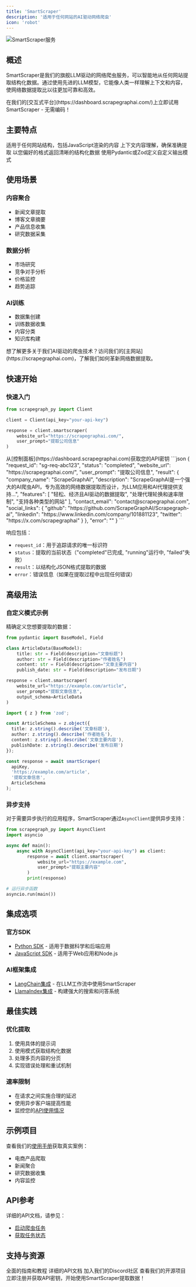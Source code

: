 ```yaml
---
title: 'SmartScraper'
description: '适用于任何网站的AI驱动网络爬虫'
icon: 'robot'
---
```


<Frame>
  <img src="/services/images/smartscraper-banner.png" alt="SmartScraper服务" />
</Frame>

## 概述

SmartScraper是我们的旗舰LLM驱动的网络爬虫服务，可以智能地从任何网站提取结构化数据。通过使用先进的LLM模型，它能像人类一样理解上下文和内容，使网络数据提取比以往更加可靠和高效。

<Note>
在我们的[交互式平台](https://dashboard.scrapegraphai.com/)上立即试用SmartScraper - 无需编码！
</Note>

## 主要特点

<CardGroup cols={2}>
  <Card title="通用兼容性" icon="globe">
    适用于任何网站结构，包括JavaScript渲染的内容
  </Card>
  <Card title="AI理解能力" icon="brain">
    上下文内容理解，确保准确提取
  </Card>
  <Card title="结构化输出" icon="table">
    以您偏好的格式返回清晰的结构化数据
  </Card>
  <Card title="模式支持" icon="code">
    使用Pydantic或Zod定义自定义输出模式
  </Card>
</CardGroup>

## 使用场景

### 内容聚合
- 新闻文章提取
- 博客文章摘要
- 产品信息收集
- 研究数据采集

### 数据分析
- 市场研究
- 竞争对手分析
- 价格监控
- 趋势追踪

### AI训练
- 数据集创建
- 训练数据收集
- 内容分类
- 知识库构建

<Note>
想了解更多关于我们AI驱动的爬虫技术？访问我们的[主网站](https://scrapegraphai.com)，了解我们如何革新网络数据提取。
</Note>

## 快速开始

### 快速入门

```python
from scrapegraph_py import Client

client = Client(api_key="your-api-key")

response = client.smartscraper(
    website_url="https://scrapegraphai.com/",
    user_prompt="提取公司信息"
)
```

<Note>
从[控制面板](https://dashboard.scrapegraphai.com)获取您的API密钥
</Note>

<Accordion title="响应示例" icon="terminal">
```json
{
  "request_id": "sg-req-abc123",
  "status": "completed",
  "website_url": "https://scrapegraphai.com/",
  "user_prompt": "提取公司信息",
  "result": {
    "company_name": "ScrapeGraphAI",
    "description": "ScrapeGraphAI是一个强大的AI爬虫API，专为高效的网络数据提取而设计，为LLM应用和AI代理提供支持...",
    "features": [
      "轻松、经济且AI驱动的数据提取",
      "处理代理轮换和速率限制",
      "支持各种类型的网站"
    ],
    "contact_email": "contact@scrapegraphai.com",
    "social_links": {
      "github": "https://github.com/ScrapeGraphAI/Scrapegraph-ai",
      "linkedin": "https://www.linkedin.com/company/101881123",
      "twitter": "https://x.com/scrapegraphai"
    }
  },
  "error": ""
}
```

响应包括：
- `request_id`：用于追踪请求的唯一标识符
- `status`：提取的当前状态（"completed"已完成, "running"运行中, "failed"失败）
- `result`：以结构化JSON格式提取的数据
- `error`：错误信息（如果在提取过程中出现任何错误）
</Accordion>

## 高级用法

### 自定义模式示例

精确定义您想要提取的数据：

<CodeGroup>

```python Python
from pydantic import BaseModel, Field

class ArticleData(BaseModel):
    title: str = Field(description="文章标题")
    author: str = Field(description="作者姓名")
    content: str = Field(description="文章主要内容")
    publish_date: str = Field(description="发布日期")

response = client.smartscraper(
    website_url="https://example.com/article",
    user_prompt="提取文章信息",
    output_schema=ArticleData
)
```

```typescript TypeScript
import { z } from 'zod';

const ArticleSchema = z.object({
  title: z.string().describe('文章标题'),
  author: z.string().describe('作者姓名'),
  content: z.string().describe('文章主要内容'),
  publishDate: z.string().describe('发布日期')
});

const response = await smartScraper(
  apiKey,
  'https://example.com/article',
  '提取文章信息',
  ArticleSchema
);
```

</CodeGroup>

### 异步支持

对于需要异步执行的应用程序，SmartScraper通过`AsyncClient`提供异步支持：

```python
from scrapegraph_py import AsyncClient
import asyncio

async def main():
    async with AsyncClient(api_key="your-api-key") as client:
        response = await client.smartscraper(
            website_url="https://example.com",
            user_prompt="提取主要内容"
        )
        print(response)

# 运行异步函数
asyncio.run(main())
```

## 集成选项

### 官方SDK
- [Python SDK](/sdks/python) - 适用于数据科学和后端应用
- [JavaScript SDK](/sdks/javascript) - 适用于Web应用和Node.js

### AI框架集成
- [LangChain集成](/integrations/langchain) - 在LLM工作流中使用SmartScraper
- [LlamaIndex集成](/integrations/llamaindex) - 构建强大的搜索和问答系统

## 最佳实践

### 优化提取
1. 使用具体的提示词
2. 使用模式获取结构化数据
3. 处理多页内容的分页
4. 实现错误处理和重试机制

### 速率限制
- 在请求之间实施合理的延迟
- 使用异步客户端提高性能
- 监控您的[API使用情况](/dashboard/overview)

## 示例项目

查看我们的[使用手册](/cookbook/introduction)获取真实案例：
- 电商产品爬取
- 新闻聚合
- 研究数据收集
- 内容监控

## API参考

详细的API文档，请参见：
- [启动爬虫任务](/api-reference/endpoint/smartscraper/start)
- [获取任务状态](/api-reference/endpoint/smartscraper/get-status)

## 支持与资源

<CardGroup cols={2}>
  <Card title="文档" icon="book" href="/introduction">
    全面的指南和教程
  </Card>
  <Card title="API参考" icon="code" href="/api-reference/introduction">
    详细的API文档
  </Card>
  <Card title="社区" icon="discord" href="https://discord.gg/uJN7TYcpNa">
    加入我们的Discord社区
  </Card>
  <Card title="GitHub" icon="github" href="https://github.com/ScrapeGraphAI">
    查看我们的开源项目
  </Card>
</CardGroup>

<Card title="准备开始？" icon="rocket" href="https://dashboard.scrapegraphai.com">
  立即注册并获取API密钥，开始使用SmartScraper提取数据！
</Card> 